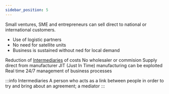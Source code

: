 ```yaml
---
sidebar_position: 5
---
```

Small ventures, SME and entrepreneurs can sell direct to national or international customers. 
- Use of logistic partners
- No need for satellite units
- Business is sustained without ned for local demand

Reduction of [Intermediaries](https://nayan-notes-new-main.vercel.app/notes/Business%20Context/Effects%20of%20internet%20and%20ecommerce#:~:text=of%20business%20processes-,INTERMEDIARIES,-A%20person%20who) of costs
No wholesaler or commision
Supply direct from manufacturer
JIT (Just In Time) manufacturing can be exploited
Real time 24/7 management of business processes

:::info Intermediaries
A person who acts as a link between people in order to try and bring about an agreement; a mediator
:::
